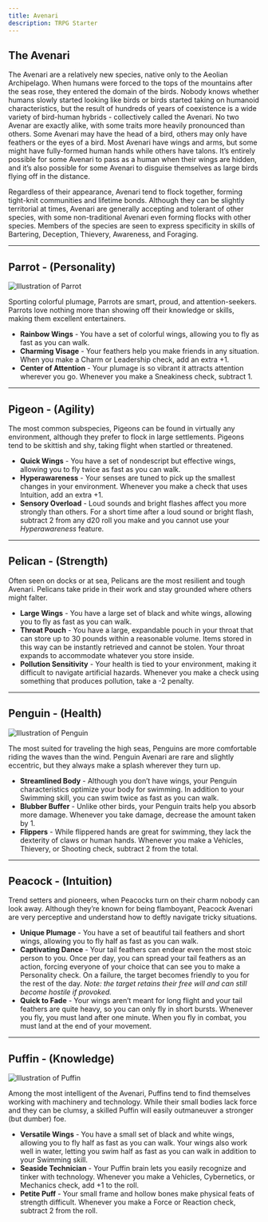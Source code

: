 ```yaml
---
title: Avenari
description: TRPG Starter
---
```


## The Avenari

The Avenari are a relatively new species, native only to the Aeolian Archipelago. When humans were forced to the tops of the mountains after the seas rose, they entered the domain of the birds. Nobody knows whether humans slowly started looking like birds or birds started taking on humanoid characteristics, but the result of hundreds of years of coexistence is a wide variety of bird-human hybrids - collectively called the Avenari. No two Avenar are exactly alike, with some traits more heavily pronounced than others. Some Avenari may have the head of a bird, others may only have feathers or the eyes of a bird. Most Avenari have wings and arms, but some might have fully-formed human hands while others have talons. It’s entirely possible for some Avenari to pass as a human when their wings are hidden, and it’s also possible for some Avenari to disguise themselves as large birds flying off in the distance. 

Regardless of their appearance, Avenari tend to flock together, forming tight-knit communities and lifetime bonds. Although they can be slightly territorial at times, Avenari are generally accepting and tolerant of other species, with some non-traditional Avenari even forming flocks with other species. Members of the species are seen to express specificity in skills of Bartering, Deception, Thievery, Awareness, and Foraging.

---

## Parrot - (Personality)

![Illustration of Parrot](../../../assets/avenari/parrot.png)

Sporting colorful plumage, Parrots are smart, proud, and attention-seekers. Parrots love nothing more than showing off their knowledge or skills, making them excellent entertainers.

- **Rainbow Wings** - You have a set of colorful wings, allowing you to fly as fast as you can walk.
- **Charming Visage** - Your feathers help you make friends in any situation. When you make a Charm or Leadership check, add an extra +1.
- **Center of Attention** - Your plumage is so vibrant it attracts attention wherever you go. Whenever you make a Sneakiness check, subtract 1.

---

## Pigeon - (Agility)

The most common subspecies, Pigeons can be found in virtually any environment, although they prefer to flock in large settlements. Pigeons tend to be skittish and shy, taking flight when startled or threatened.

- **Quick Wings** - You have a set of nondescript but effective wings, allowing you to fly twice as fast as you can walk.
- **Hyperawareness** - Your senses are tuned to pick up the smallest changes in your environment. Whenever you make a check that uses Intuition, add an extra +1.
- **Sensory Overload** - Loud sounds and bright flashes affect you more strongly than others. For a short time after a loud sound or bright flash, subtract 2 from any d20 roll you make and you cannot use your *Hyperawareness* feature.

---

## Pelican - (Strength)

Often seen on docks or at sea, Pelicans are the most resilient and tough Avenari. Pelicans take pride in their work and stay grounded where others might falter.

- **Large Wings** - You have a large set of black and white wings, allowing you to fly as fast as you can walk.
- **Throat Pouch** - You have a large, expandable pouch in your throat that can store up to 30 pounds within a reasonable volume. Items stored in this way can be instantly retrieved and cannot be stolen. Your throat expands to accommodate whatever you store inside.
- **Pollution Sensitivity** - Your health is tied to your environment, making it difficult to navigate artificial hazards. Whenever you make a check using something that produces pollution, take a -2 penalty.


---

## Penguin - (Health)

![Illustration of Penguin](../../../assets/avenari/penguin.png)

The most suited for traveling the high seas, Penguins are more comfortable riding the waves than the wind. Penguin Avenari are rare and slightly eccentric, but they always make a splash wherever they turn up.

- **Streamlined Body** - Although you don’t have wings, your Penguin characteristics optimize your body for swimming. In addition to your Swimming skill, you can swim twice as fast as you can walk.
- **Blubber Buffer** - Unlike other birds, your Penguin traits help you absorb more damage. Whenever you take damage, decrease the amount taken by 1.
- **Flippers** - While flippered hands are great for swimming, they lack the dexterity of claws or human hands. Whenever you make a Vehicles, Thievery, or Shooting check, subtract 2 from the total.


---

## Peacock - (Intuition)

Trend setters and pioneers, when Peacocks turn on their charm nobody can look away. Although they’re known for being flamboyant, Peacock Avenari are very perceptive and understand how to deftly navigate tricky situations.

- **Unique Plumage** - You have a set of beautiful tail feathers and short wings, allowing you to fly half as fast as you can walk.
- **Captivating Dance** - Your tail feathers can endear even the most stoic person to you. Once per day, you can spread your tail feathers as an action, forcing everyone of your choice that can see you to make a Personality check. On a failure, the target becomes friendly to you for the rest of the day. *Note: the target retains their free will and can still become hostile if provoked.* 
- **Quick to Fade** - Your wings aren’t meant for long flight and your tail feathers are quite heavy, so you can only fly in short bursts. Whenever you fly, you must land after one minute. When you fly in combat, you must land at the end of your movement.

---

## Puffin - (Knowledge)

![Illustration of Puffin](../../../assets/avenari/puffin.png)

Among the most intelligent of the Avenari, Puffins tend to find themselves working with machinery and technology. While their small bodies lack force and they can be clumsy, a skilled Puffin will easily outmaneuver a stronger (but dumber) foe.

- **Versatile Wings** - You have a small set of black and white wings, allowing you to fly half as fast as you can walk. Your wings also work well in water, letting you swim half as fast as you can walk in addition to your Swimming skill.
- **Seaside Technician** - Your Puffin brain lets you easily recognize and tinker with technology. Whenever you make a Vehicles, Cybernetics, or Mechanics check, add +1 to the roll.
- **Petite Puff** - Your small frame and hollow bones make physical feats of strength difficult. Whenever you make a Force or Reaction check, subtract 2 from the roll.
